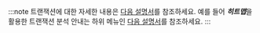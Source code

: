 :::note
트랜잭션에 대한 자세한 내용은 [다음 설명서](../track-transactions/track-transactions-intro.mdx)를 참조하세요. 예를 들어 ***히트맵***을 활용한 트랜잭션 분석 안내는 하위 메뉴인 [다음 설명서](../track-transactions/trs-view)를 참조하세요.
:::